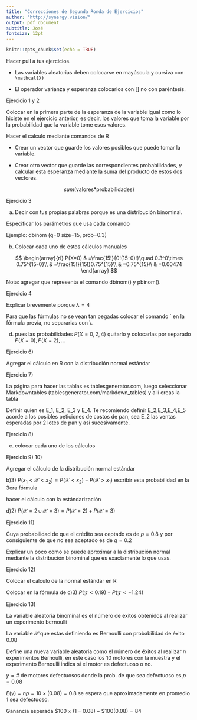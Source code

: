 ```yaml
---
title: "Correcciones de Segunda Ronda de Ejercicios"
author: "http://synergy.vision/"
output: pdf_document
subtitle: José
fontsize: 12pt
---
```


```r
knitr::opts_chunk$set(echo = TRUE)
```


Hacer pull a tus ejercicios.

- Las variables aleatorias deben colocarse en mayúscula y cursiva con `\mathcal{X}`

- El operador varianza y esperanza colocarlos con [] no con paréntesis.

Ejercicio 1 y 2

Colocar en la primera parte de la esperanza de la variable igual como lo hiciste en el ejercicio anterior, es decir, los valores que toma la variable por la probabilidad que la variable tome esos valores.

Hacer el calculo mediante comandos de R

- Crear un vector que guarde los valores posibles que puede tomar la variable.

- Crear otro vector que guarde las correspondientes probabilidades, y calcular esta esperanza mediante la suma del producto de estos dos vectores.

$$sum(\text{valores*probabilidades)}$$

Ejercicio 3

a) Decir con tus propias palabras porque es una distribución binominal.

Especificar los parámetros que usa cada comando

Ejemplo: dbinom (q=0 size=15, prob=0.3)

b) Colocar cada uno de estos cálculos manuales

$$
\begin{array}{rl}
P(X=0) & =\frac{15!}{0!(15-0)!}\quad 0.3^0\times 0.75^{15-0}\\
& =\frac{15!}{15!}0.75^{15}\\
& =0.75^{15}\\
& =0.00474
\end{array}
$$

Nota: agregar que representa el comando dbinom() y pbinom().

Ejercicio 4

Explicar brevemente porque $\lambda=4$

Para que las fórmulas no se vean tan pegadas colocar el comando `\vspace{3mm} en la fórmula prevía, no separarlas con \\.

d) pues las probabilidades $P(X=0,2,4)$ quitarlo y colocarlas por separado $P(X=0), P(X=2),...$

Ejercicio 6)

Agregar el cálculo en R con la distribución normal estándar

Ejercicio 7)

La página para hacer las tablas es tablesgenerator.com, luego seleccionar Markdowntables (tablesgenerator.com/markdown_tables) y allí creas la tabla

Definir quien es E_1, E_2, E_3 y E_4. Te recomiendo definir E_2,E_3,E_4,E_5 acorde a los posibles peticiones de costos de pan, sea E_2 las ventas esperadas por 2 lotes de pan y así sucesivamente.

Ejercicio 8)

c) colocar cada uno de los cálculos

Ejercicio 9)  10)

Agregar el cálculo de la distribución normal estándar

b)3) $P(x_1<\mathcal{X}<x_2)=P(\mathcal{X}<x_2)-P(\mathcal{X}>x_1)$
escribir esta probabilidad en la 3era fórmula

hacer el cálculo con la estándarización

d)2) $P(\mathcal X=2\cup\mathcal X=3)=P(\mathcal X=2)+P(\mathcal X=3)$

Ejercicio 11)

Cuya probabilidad de que el crédito sea ceptado es de $p=0.8$ y por consiguiente de que no sea aceptado es de $q=0.2$

Explicar un poco como se puede aproximar a la distribución normal mediante la distribución binominal que es exactamente lo que usas.

Ejercicio 12)

Colocar el cálculo de la normal estándar en R

Colocar en la fórmula de c)3) $P(\mathcal Z<0.19)-P(\mathcal Z<-1.24)$

Ejercicio 13)

La variable aleatoria binominal es el número de exitos obtenidos al realizar un experimento bernoulli

La variable $\mathcal X$ que estas definiendo es Bernoulli con probabilidad de éxito $0.08$ 

Define una nueva variable aleatoria como el número de éxitos al realizar $n$ experimentos Bernoulli, en este caso los 10 motores con la muestra y el experimento Bernoulli indica si el motor es defectuoso o no.

$y=\#$ de motores defectuosos donde la prob. de que sea defectuoso es $p=0.08$

$E(y)=np=10\times(0.08)=0.8$  se espera que aproximadamente en promedio 1 sea defectuoso.

Ganancia esperada $\$100\times (1-0.08)-\$100(0.08)=84$





